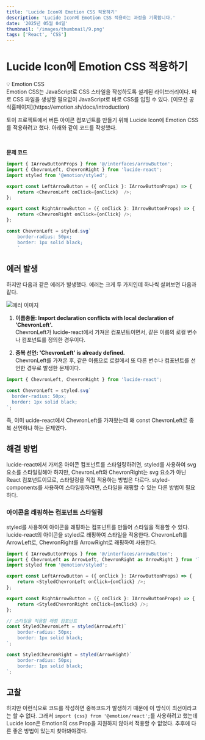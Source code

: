 ```yaml
---
title: 'Lucide Icon에 Emotion CSS 적용하기'
description: 'Lucide Icon에 Emotion CSS 적용하는 과정을 기록합니다.'
date: '2025년 05월 04일'
thumbnail: '/images/thumbnail/9.png'
tags: ['React', 'CSS']
---
```



# Lucide Icon에 Emotion CSS 적용하기

<Callout>
  💡 Emotion CSS <br />
  Emotion CSS는 JavaScript로 CSS 스타일을 작성하도록 설계된 라이브러리이다. 따로
  CSS 파일을 생성할 필요없이 JavaScript로 바로 CSS를 입힐 수 있다. [이모션
  공식홈페이지](https://emotion.sh/docs/introduction)
</Callout>

<br />

토이 프로젝트에서 버튼 아이콘 컴포넌트를 만들기 위해 Lucide Icon에 Emotion CSS를 적용하려고 했다.
아래와 같이 코드를 작성했다.

<br />

**문제 코드**

```js
import { IArrowButtonProps } from '@/interfaces/arrowButton';
import { ChevronLeft, ChevronRight } from 'lucide-react';
import styled from '@emotion/styled';

export const LeftArrowButton = ({ onClick }: IArrowButtonProps) => {
	return <ChevronLeft onClick={onClick}  />;
};

export const RightArrowButton = ({ onClick }: IArrowButtonProps) => {
	return <ChevronRight onClick={onClick} />;
};

const ChevronLeft = styled.svg`
	border-radius: 50px;
	border: 1px solid black;
    `
```

## 에러 발생

하지만 다음과 같은 에러가 발생했다. 에러는 크게 두 가지인데 하나씩 살펴보면 다음과 같다.

<Image src='/images/posts/9-1.png' alt='에러 이미지' width={455} height={242} />

1. **이름충돌: Import declaration conflicts with local declaration of 'ChevronLeft'.**<br/>
   ChevronLeft가 lucide-react에서 가져온 컴포넌트이면서, 같은 이름의 로컬 변수나 컴포넌트를 정의한 경우이다.

2. **중복 선언: 'ChevronLeft' is already defined.**<br/>
   ChevronLeft를 가져온 후, 같은 이름으로 로컬에서 또 다른 변수나 컴포넌트를 선언한 경우로 발생한 문제이다.

```js
import { ChevronLeft, ChevronRight } from 'lucide-react';

const ChevronLeft = styled.svg`
  border-radius: 50px;
  border: 1px solid black;
`;
```

즉, 이미 ucide-react에서 ChevronLeft를 가져왔는데 왜 const ChevronLeft로 중복 선언하냐 하는 문제였다.

## 해결 방법

lucide-react에서 가져온 아이콘 컴포넌트를 스타일링하려면, styled를 사용하여 svg 요소를 스타일링해야 하지만, ChevronLeft와 ChevronRight는 svg 요소가 아닌 React 컴포넌트이므로, 스타일링을 직접 적용하는 방법은 다르다.
styled-components를 사용하여 스타일링하려면, 스타일을 래핑할 수 있는 다른 방법이 필요하다.

### 아이콘을 래핑하는 컴포넌트 스타일링

styled를 사용하여 아이콘을 래핑하는 컴포넌트를 만들어 스타일을 적용할 수 있다. lucide-react의 아이콘을 styled로 래핑하여 스타일을 적용한다. ChevronLeft를 ArrowLeft로, ChevronRight를 ArrowRight로 래핑하여 사용한다.

```js
import { IArrowButtonProps } from '@/interfaces/arrowButton';
import { ChevronLeft as ArrowLeft, ChevronRight as ArrowRight } from 'lucide-react';
import styled from '@emotion/styled';

export const LeftArrowButton = ({ onClick }: IArrowButtonProps) => {
	return <StyledChevronLeft onClick={onClick} />;
};

export const RightArrowButton = ({ onClick }: IArrowButtonProps) => {
	return <StyledChevronRight onClick={onClick} />;
};

// 스타일을 적용할 래핑 컴포넌트
const StyledChevronLeft = styled(ArrowLeft)`
	border-radius: 50px;
	border: 1px solid black;
`;

const StyledChevronRight = styled(ArrowRight)`
	border-radius: 50px;
	border: 1px solid black;
`;
```

## 고찰

하지만 이런식으로 코드를 작성하면 중복코드가 발생하기 때문에 이 방식이 최선이라고는 할 수 없다.
그래서 `import {css} from '@emotion/react';`를 사용하려고 했는데
Lucide Icon은 Emotion의 css Prop을 지원하지 않아서 적용할 수 없었다. 추후에 다른 좋은 방법이 있는지 찾아봐야겠다.
